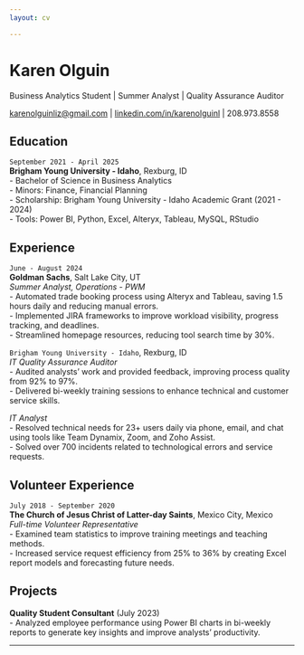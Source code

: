 ```yaml
---
layout: cv

---
```


# Karen Olguin
Business Analytics Student | Summer Analyst | Quality Assurance Auditor

<div id="webaddress">
<a href="mailto:karenolguinliz@gmail.com">karenolguinliz@gmail.com</a>
| <a href="https://www.linkedin.com/in/karenolguinl">linkedin.com/in/karenolguinl</a>
| 208.973.8558
</div>

## Education

`September 2021 - April 2025`  
__Brigham Young University - Idaho__, Rexburg, ID  
- Bachelor of Science in Business Analytics  
- Minors: Finance, Financial Planning  
- Scholarship: Brigham Young University - Idaho Academic Grant (2021 - 2024)  
- Tools: Power BI, Python, Excel, Alteryx, Tableau, MySQL, RStudio  

## Experience

`June - August 2024`  
__Goldman Sachs__, Salt Lake City, UT  
*Summer Analyst, Operations - PWM*  
- Automated trade booking process using Alteryx and Tableau, saving 1.5 hours daily and reducing manual errors.  
- Implemented JIRA frameworks to improve workload visibility, progress tracking, and deadlines.  
- Streamlined homepage resources, reducing tool search time by 30%.  

`Brigham Young University - Idaho`, Rexburg, ID  
*IT Quality Assurance Auditor*  
- Audited analysts' work and provided feedback, improving process quality from 92% to 97%.  
- Delivered bi-weekly training sessions to enhance technical and customer service skills.  

*IT Analyst*  
- Resolved technical needs for 23+ users daily via phone, email, and chat using tools like Team Dynamix, Zoom, and Zoho Assist.  
- Solved over 700 incidents related to technological errors and service requests.  

## Volunteer Experience

`July 2018 - September 2020`  
__The Church of Jesus Christ of Latter-day Saints__, Mexico City, Mexico  
*Full-time Volunteer Representative*  
- Examined team statistics to improve training meetings and teaching methods.  
- Increased service request efficiency from 25% to 36% by creating Excel report models and forecasting future needs.  

## Projects

__Quality Student Consultant__ (July 2023)  
- Analyzed employee performance using Power BI charts in bi-weekly reports to generate key insights and improve analysts' productivity.  

---